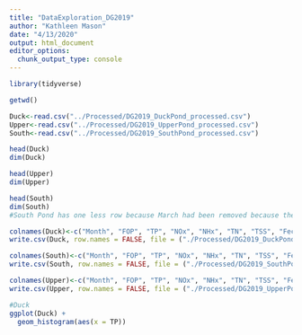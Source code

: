 ```yaml
---
title: "DataExploration_DG2019"
author: "Kathleen Mason"
date: "4/13/2020"
output: html_document
editor_options: 
  chunk_output_type: console
---
```


```r
library(tidyverse)

getwd()

Duck<-read.csv("../Processed/DG2019_DuckPond_processed.csv")
Upper<-read.csv("../Processed/DG2019_UpperPond_processed.csv")
South<-read.csv("../Processed/DG2019_SouthPond_processed.csv")
```

```r
head(Duck)
dim(Duck)

head(Upper)
dim(Upper)

head(South)
dim(South)
#South Pond has one less row because March had been removed because there was no data
```

```r

colnames(Duck)<-c("Month", "FOP", "TP", "NOx", "NHx", "TN", "TSS", "Fecal Coliform", "TC", "O Saturation", "O Concentration", "Sp. Conductivity", "Elec. Conductivity", "TDS", "Salinity", "pH", "Month #")
write.csv(Duck, row.names = FALSE, file = ("./Processed/DG2019_DuckPond_processed.csv"))

colnames(South)<-c("Month", "FOP", "TP", "NOx", "NHx", "TN", "TSS", "Fecal Coliform", "TC", "O Saturation", "O Concentration", "Sp. Conductivity", "Elec. Conductivity", "TDS", "Salinity", "pH", "Month #")
write.csv(South, row.names = FALSE, file = ("./Processed/DG2019_SouthPond_processed.csv"))

colnames(Upper)<-c("Month", "FOP", "TP", "NOx", "NHx", "TN", "TSS", "Fecal Coliform", "TC", "O Saturation", "O Concentration", "Sp. Conductivity", "Elec. Conductivity", "TDS", "Salinity", "pH", "Month #")
write.csv(Upper, row.names = FALSE, file = ("./Processed/DG2019_UpperPond_processed.csv"))
```


```r
#Duck
ggplot(Duck) +
  geom_histogram(aes(x = TP))
```


